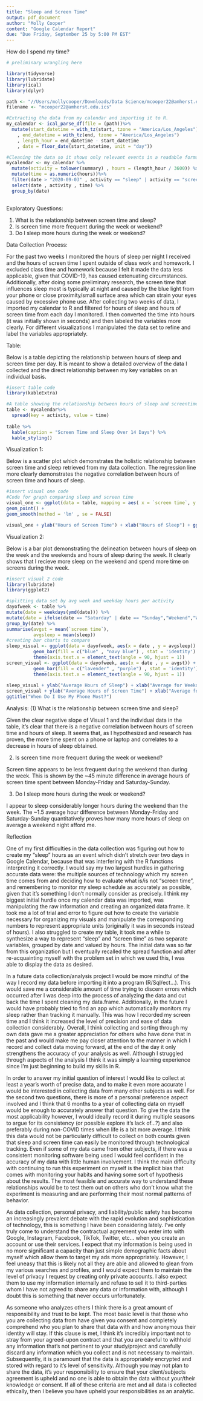 ```yaml
---
title: "Sleep and Screen Time"
output: pdf_document
author: "Molly Cooper"
content: "Google Calendar Report"
due: "Due Friday, September 25 by 5:00 PM EST"
---
```


How do I spend my time?
```r
# preliminary wrangling here

library(tidyverse) 
library(lubridate) 
library(ical)
library(dplyr)

path <- "//Users/mollycooper/Downloads/Data Science/mcooper22@amherst.edu.ical (3)/mcooper22@amherst.edu.ics"
filename <- "mcooper22@amherst.edu.ics"

#Extracting the data from my calendar and importing it to R.
my_calendar <- ical_parse_df(file = (path))%>% 
  mutate(start_datetime = with_tz(start, tzone = "America/Los_Angeles")
    , end_datetime = with_tz(end, tzone = "America/Los_Angeles")
    , length_hour = end_datetime - start_datetime
    , date = floor_date(start_datetime, unit = "day"))

#Cleaning the data so it shows only relevant events in a readable format.
mycalendar <- my_calendar %>%
  mutate(activity = tolower(summary) , hours = (length_hour / 3600)) %>%
  mutate(time = as.numeric(hours))%>%
  filter(date > "2020-09-03" , activity == "sleep" | activity == "screen time") %>%
  select(date , activity , time) %>%
  group_by(date) 
  
```

Exploratory Questions:

(1) What is the relationship between screen time and sleep?
(2) Is screen time more frequent during the week or weekend?
(3) Do I sleep more hours during the week or weekend?

Data Collection Process:

For the past two weeks I monitored the hours of sleep per night I received and the hours of screen time I spent outside of class work and homework. I excluded class time and homework because I felt it made the data less applicable, given that COVID-19, has caused extenuating circumstances. Additionally, after doing some preliminary research, the screen time that influences sleep most is typically at night and caused by the blue light from your phone or close proximity/small surface area which can strain your eyes caused by excessive phone use. After collecting two weeks of data, I imported my calendar to R and filtered for hours of sleep and hours of screen time from each day I monitored. I then converted the time into hours (it was initially shown in seconds) and then labeled the variables more clearly. For different visualizations I manipulated the data set to refine and label the variables appropriately. 


Table: 

Below is a table depicting the relationship between hours of sleep and screen time per day. It is meant to show a detailed overview of the data I collected and the direct relationship between my key variables on an individual basis. 

```r
#insert table code
library(kableExtra)

#A table showing the relationship between hours of sleep and screentime.
table <- mycalendar%>%
  spread(key = activity, value = time)
  
table %>%
  kable(caption = "Screen Time and Sleep Over 14 Days") %>%
  kable_styling()
```

Visualization 1:

Below is a scatter plot which demonstrates the holistic relationship between screen time and sleep retrieved from my data collection. The regression line more clearly demonstrates the negative correlation between hours of screen time and hours of sleep. 

```r
#insert visual one code
#Code for graph comparing sleep and screen time
visual_one <- ggplot(data = table, mapping = aes( x = `screen time`, y = sleep, fill = date)) +
geom_point() +
geom_smooth(method = 'lm' , se = FALSE) 

visual_one + ylab("Hours of Screen Time") + xlab("Hours of Sleep") + ggtitle("Does Your Screen Influence Your Sleep?")
```
Visualization 2:

Below is a bar plot demonstrating the delineation between hours of sleep on the week and the weekends and hours of sleep during the week. It clearly shows that I recieve more sleep on the weekend and spend more time on screens during the week. 

```r
#insert visual 2 code
library(lubridate)
library(ggplot2)

#splitting data set by avg week and weekday hours per activity
dayofweek <- table %>%
mutate(date = weekdays(ymd(date))) %>%
mutate(date = ifelse(date == "Saturday" | date == "Sunday","Weekend","Weekday")) %>%
group_by(date) %>%
summarise(avgst = mean(`screen time`),
          avgsleep = mean(sleep))
#creating bar charts to compare
sleep_visual <- ggplot(data = dayofweek, aes(x = date , y = avgsleep)) + 
          geom_bar(fill = c("blue" , "navy blue") , stat = 'identity') +
          theme(axis.text.x = element_text(angle = 90, hjust = 1))
screen_visual <- ggplot(data = dayofweek, aes(x = date , y = avgst)) + 
          geom_bar(fill = c("lavender" , "purple") , stat = 'identity') +
          theme(axis.text.x = element_text(angle = 90, hjust = 1)) 
          
sleep_visual + ylab("Average Hours of Sleep") + xlab("Average for Weekday vs. Weekend") + ggtitle("When Do I Get More Zzzs?")
screen_visual + ylab("Average Hours of Screen Time") + xlab("Average for Weekday vs. Weekend") +
ggtitle("When Do I Use My Phone Most?")
```


Analysis: 
(1) What is the relationship between screen time and sleep?

Given the clear negative slope of Visual 1 and the individual data in the table, it's clear that there is a negative correlation between hours of screen time and hours of sleep. It seems that, as I hypothesized and research has proven, the more time spent on a phone or laptop and correlates to a decrease in hours of sleep obtained. 

(2) Is screen time more frequent during the week or weekend?

Screen time appears to be less frequent during the weekend than during the week. This is shown by the ~45 minute difference in average hours of screen time spent between Monday-Friday and Saturday-Sunday. 

(3) Do I sleep more hours during the week or weekend?

I appear to sleep considerably longer hours during the weekend than the week. The ~1.5 average hour difference between Monday-Friday and Saturday-Sunday quantitatively proves how many more hours of sleep on average a weekend night afford me.


Reflection

One of my first difficulties in the data collection was figuring out how to create my "sleep" hours as an event which didn't stretch over two days in Google Calendar, because that was interfering with the R functions interpreting it correctly. I would say my two largest hurdles in gathering accurate data were: the multiple sources of technology which my screen time comes from and deciding how to evaluate what is/is not "screen time", and remembering to monitor my sleep schedule as accurately as possible, given that it's something I don't normally consider as precisely. I think my biggest initial hurdle once my calendar data was imported, was manipulating the raw information and creating an organized data frame. It took me a lot of trial and error to figure out how to create the variable necessary for organizing my visuals and manipulate the corresponding numbers to represent appropriate units (originally it was in seconds instead of hours). I also struggled to create my table, it took me a while to synthesize a way to represent "sleep" and "screen time" as two separate variables, grouped by date and valued by hours. The initial data was so far from this organization but I eventually recalled the spread function and after re-acquainting myself with the problem set in which we used this, I was able to display the data as desired. 

In a future data collection/analysis project I would be more mindful of the way I record my data before importing it into a program (R/Sql/ect...). This would save me a considerable amount of time trying to discern errors which occurred after I was deep into the process of analyzing the data and cut back the time I spent cleaning my data.frame. Additionally, in the future I would have probably tried to find an app which automatically monitors my sleep rather than tracking it manually. This was how I recorded my screen time and I think it increased the level of precision and ease of data collection considerably. Overall, I think collecting and sorting through my own data gave me a greater appreciation for others who have done that in the past and would make me pay closer attention to the manner in which I record and collect data moving forward, at the end of the day it only strengthens the accuracy of your analysis as well. Although I struggled through aspects of the analysis I think it was simply a learning experience since I'm just beginning to build my skills in R.

In order to answer my initial question of interest I would like to collect at least a year's worth of precise data, and to make it even more accurate I would be interested in collecting data from many other subjects as well. For the second two questions, there is more of a personal preference aspect involved and I think that 6 months to a year of collecting data on myself would be enough to accurately answer that question. To give the data the most applicability however, I would ideally record it during multiple seasons to argue for its consistency (or possible explore it's lack of...?) and also preferably during non-COVID times when life is a bit more average. I think this data would not be particularly difficult to collect on both counts given that sleep and screen time can easily be monitored through technological tracking. Even if some of my data came from other subjects, if there was a consistent monitoring software being used I would feel confident in the accuracy of my data with little human involvement. I think the main difficulty with continuing to run this experiment on myself is the implicit bias that comes with monitoring your habits and having some sort of hypothesis about the results. The most feasible and accurate way to understand these relationships would be to test them out on others who don't know what the experiment is measuring and are performing their most normal patterns of behavior. 

As data collection, personal privacy, and liability/public safety has become an increasingly prevalent debate with the rapid evolution and sophistication of technology, this is something I have been considering lately. I've only truly come to understand the contractual agreement you enter into with Google, Instagram, Facebook, TikTok, Twitter, etc... when you create an account or use their services. I expect that my information is being used in no more significant a capacity than just simple demographic facts about myself which allow them to target my ads more appropriately. However, I feel uneasy that this is likely not all they are able and allowed to glean from my various searches and profiles, and I would expect them to maintain the level of privacy I request by creating only private accounts. I also expect them to use my information internally and refuse to sell it to third-parties whom I have not agreed to share any data or information with, although I doubt this is something that never occurs unfortunately. 

As someone who analyzes others I think there is a great amount of responsibility and trust to be kept. The most basic level is that those who you are collecting data from have given you consent and completely comprehend who you plan to share that data with and how anonymous their identity will stay. If this clause is met, I think it's incredibly important not to stray from your agreed-upon contract and that you are careful to withhold any information that's not pertinent to your study/project and carefully discard any information which you collect and is not necessary to maintain. Subsequently, it is paramount that the data is appropriately encrypted and stored with regard to it's level of sensitivity. Although you may not plan to share the data, it's your responsibility to ensure that your client/subjects agreement is upheld and no one is able to obtain the data without your/their knowledge or consent. If all of these criteria are met and all data is collected ethically, then I believe you have upheld your responsibilities as an analytic.


